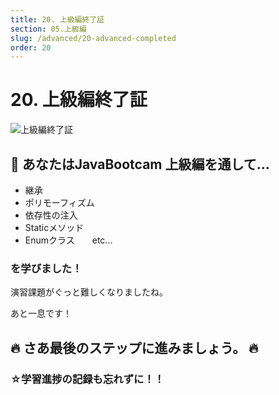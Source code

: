 ```yaml
---
title: 20. 上級編終了証
section: 05.上級編
slug: /advanced/20-advanced-completed
order: 20
---
```


# 20. 上級編終了証

![上級編終了証](./completed_certification.png)

## 🥇 あなたはJavaBootcam 上級編を通して…

- 継承
- ポリモーフィズム
- 依存性の注入
- Staticメソッド
- Enumクラス　　etc...

### を学びました！

演習課題がぐっと難しくなりましたね。

あと一息です！


## 🔥 さあ最後のステップに進みましょう。 🔥

### ☆学習進捗の記録も忘れずに！！


